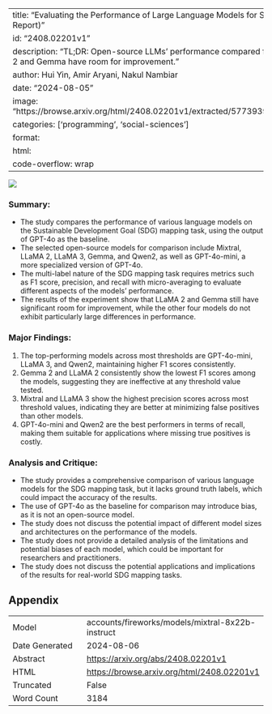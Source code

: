 
---
title: "Evaluating the Performance of Large Language Models for SDG Mapping (Technical Report)"
id: "2408.02201v1"
description: "TL;DR: Open-source LLMs' performance compared for SDG mapping task; LLaMA 2 and Gemma have room for improvement."
author: Hui Yin, Amir Aryani, Nakul Nambiar
date: "2024-08-05"
image: "https://browse.arxiv.org/html/2408.02201v1/extracted/5773939/F1_Score_visualization.png"
categories: ['programming', 'social-sciences']
format:
  html:
    code-overflow: wrap
---

![](https://browse.arxiv.org/html/2408.02201v1/extracted/5773939/F1_Score_visualization.png)

### Summary:

- The study compares the performance of various language models on the Sustainable Development Goal (SDG) mapping task, using the output of GPT-4o as the baseline.
- The selected open-source models for comparison include Mixtral, LLaMA 2, LLaMA 3, Gemma, and Qwen2, as well as GPT-4o-mini, a more specialized version of GPT-4o.
- The multi-label nature of the SDG mapping task requires metrics such as F1 score, precision, and recall with micro-averaging to evaluate different aspects of the models’ performance.
- The results of the experiment show that LLaMA 2 and Gemma still have significant room for improvement, while the other four models do not exhibit particularly large differences in performance.

### Major Findings:

1. The top-performing models across most thresholds are GPT-4o-mini, LLaMA 3, and Qwen2, maintaining higher F1 scores consistently.
2. Gemma 2 and LLaMA 2 consistently show the lowest F1 scores among the models, suggesting they are ineffective at any threshold value tested.
3. Mixtral and LLaMA 3 show the highest precision scores across most threshold values, indicating they are better at minimizing false positives than other models.
4. GPT-4o-mini and Qwen2 are the best performers in terms of recall, making them suitable for applications where missing true positives is costly.

### Analysis and Critique:

- The study provides a comprehensive comparison of various language models for the SDG mapping task, but it lacks ground truth labels, which could impact the accuracy of the results.
- The use of GPT-4o as the baseline for comparison may introduce bias, as it is not an open-source model.
- The study does not discuss the potential impact of different model sizes and architectures on the performance of the models.
- The study does not provide a detailed analysis of the limitations and potential biases of each model, which could be important for researchers and practitioners.
- The study does not discuss the potential applications and implications of the results for real-world SDG mapping tasks.

## Appendix

|          |          |
|----------|----------|
| Model     | accounts/fireworks/models/mixtral-8x22b-instruct       |
| Date Generated     | 2024-08-06       |
| Abstract | [https://arxiv.org/abs/2408.02201v1](https://arxiv.org/abs/2408.02201v1)        |
| HTML     | [https://browse.arxiv.org/html/2408.02201v1](https://browse.arxiv.org/html/2408.02201v1)       |
| Truncated       | False       |
| Word Count       | 3184       |